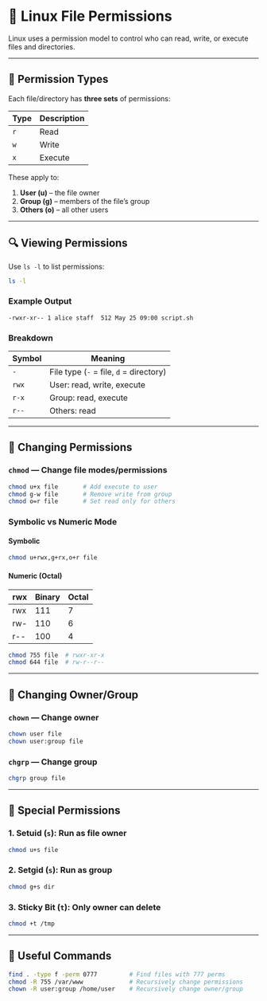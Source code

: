 # 🔐 Linux File Permissions

Linux uses a permission model to control who can read, write, or execute files and directories.

---

## 🧱 Permission Types

Each file/directory has **three sets** of permissions:

| Type     | Description        |
|----------|--------------------|
| `r`      | Read               |
| `w`      | Write              |
| `x`      | Execute            |

These apply to:

1. **User (u)** – the file owner  
2. **Group (g)** – members of the file’s group  
3. **Others (o)** – all other users  

---

## 🔍 Viewing Permissions

Use `ls -l` to list permissions:

```bash
ls -l
```

### Example Output

```
-rwxr-xr-- 1 alice staff  512 May 25 09:00 script.sh
```

### Breakdown

| Symbol    | Meaning                       |
|-----------|-------------------------------|
| `-`       | File type (`-` = file, `d` = directory) |
| `rwx`     | User: read, write, execute     |
| `r-x`     | Group: read, execute           |
| `r--`     | Others: read                   |

---

## 🔧 Changing Permissions

### `chmod` — Change file modes/permissions

```bash
chmod u+x file       # Add execute to user
chmod g-w file       # Remove write from group
chmod o=r file       # Set read only for others
```

### Symbolic vs Numeric Mode

#### Symbolic

```bash
chmod u+rwx,g+rx,o+r file
```

#### Numeric (Octal)

| rwx | Binary | Octal |
|-----|--------|-------|
| rwx | 111    | 7     |
| rw- | 110    | 6     |
| r-- | 100    | 4     |

```bash
chmod 755 file  # rwxr-xr-x
chmod 644 file  # rw-r--r--
```

---

## 👥 Changing Owner/Group

### `chown` — Change owner

```bash
chown user file
chown user:group file
```

### `chgrp` — Change group

```bash
chgrp group file
```

---

## 🔐 Special Permissions

### 1. **Setuid (`s`)**: Run as file owner  
```bash
chmod u+s file
```

### 2. **Setgid (`s`)**: Run as group  
```bash
chmod g+s dir
```

### 3. **Sticky Bit (`t`)**: Only owner can delete  
```bash
chmod +t /tmp
```

---

## 📌 Useful Commands

```bash
find . -type f -perm 0777         # Find files with 777 perms
chmod -R 755 /var/www             # Recursively change permissions
chown -R user:group /home/user    # Recursively change owner/group
```